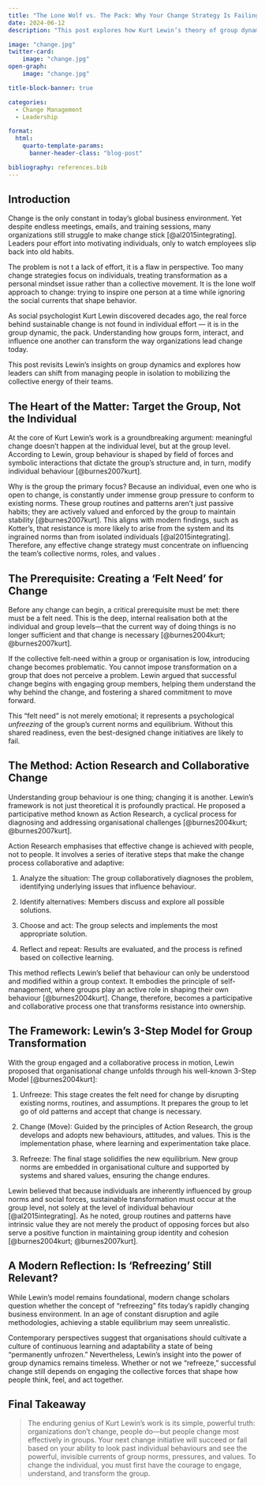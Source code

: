 ```yaml
---
title: "The Lone Wolf vs. The Pack: Why Your Change Strategy Is Failing"
date: 2024-06-12
description: "This post explores how Kurt Lewin’s theory of group dynamics reveals that lasting organizational change depends less on individual effort and more on engaging and transforming the collective forces within groups."

image: "change.jpg"
twitter-card: 
    image: "change.jpg"
open-graph: 
    image: "change.jpg"

title-block-banner: true

categories:
  - Change Management
  - Leadership

format:
  html:
    quarto-template-params:
      banner-header-class: "blog-post"

bibliography: references.bib 
---
```


## Introduction 
Change is the only constant in today’s global business environment. Yet despite endless meetings, emails, and training sessions, many organizations still struggle to make change stick [@al2015integrating]. Leaders pour effort into motivating individuals, only to watch employees slip back into old habits.

The problem is not t a lack of effort, it is a flaw in perspective. Too many change strategies focus on individuals, treating transformation as a personal mindset issue rather than a collective movement. It is the lone wolf approach to change: trying to inspire one person at a time while ignoring the social currents that shape behavior.

As social psychologist Kurt Lewin discovered decades ago, the real force behind sustainable change is not found in individual effort — it is in the group dynamic, the pack. Understanding how groups form, interact, and influence one another can transform the way organizations lead change today.

This post revisits Lewin’s insights on group dynamics and explores how leaders can shift from managing people in isolation to mobilizing the collective energy of their teams.



## The Heart of the Matter: Target the Group, Not the Individual

At the core of Kurt Lewin's work is a groundbreaking argument: meaningful change doesn't happen at the individual level, but at the group level. According to Lewin, group behaviour is shaped by field of forces and symbolic interactions that dictate the group's structure and, in turn, modify individual behaviour [@burnes2007kurt].

Why is the group the primary focus? Because an individual, even one who is open to change, is constantly under immense group pressure to conform to existing norms. These group routines and patterns aren't just passive habits; they are actively valued and enforced by the group to maintain stability [@burnes2007kurt]. This aligns with modern findings, such as Kotter's, that resistance is more likely to arise from the system and its ingrained norms than from isolated individuals [@al2015integrating]. Therefore, any effective change strategy must concentrate on influencing the team's collective norms, roles, and values .

## The Prerequisite: Creating a ‘Felt Need’ for Change

Before any change can begin, a critical prerequisite must be met: there must be a felt need. This is the deep, internal realisation both at the individual and group levels—that the current way of doing things is no longer sufficient and that change is necessary [@burnes2004kurt; @burnes2007kurt].

If the collective felt-need within a group or organisation is low, introducing change becomes problematic. You cannot impose transformation on a group that does not perceive a problem. Lewin argued that successful change begins with engaging group members, helping them understand the why behind the change, and fostering a shared commitment to move forward.

This “felt need” is not merely emotional; it represents a psychological *unfreezing* of the group’s current norms and equilibrium. Without this shared readiness, even the best-designed change initiatives are likely to fail.

## The Method: Action Research and Collaborative Change

Understanding group behaviour is one thing; changing it is another. Lewin’s framework is not just theoretical it is profoundly practical. He proposed a participative method known as Action Research, a cyclical process for diagnosing and addressing organisational challenges [@burnes2004kurt; @burnes2007kurt].

Action Research emphasises that effective change is achieved with people, not to people. It involves a series of iterative steps that make the change process collaborative and adaptive:

1. Analyze the situation: The group collaboratively diagnoses the problem, identifying underlying issues that influence behaviour.

2. Identify alternatives: Members discuss and explore all possible solutions.

3. Choose and act: The group selects and implements the most appropriate solution.

4. Reflect and repeat: Results are evaluated, and the process is refined based on collective learning.

This method reflects Lewin’s belief that behaviour can only be understood and modified within a group context. It embodies the principle of self-management, where groups play an active role in shaping their own behaviour [@burnes2004kurt]. Change, therefore, becomes a participative and collaborative process one that transforms resistance into ownership.

## The Framework: Lewin’s 3-Step Model for Group Transformation

With the group engaged and a collaborative process in motion, Lewin proposed that organisational change unfolds through his well-known 3-Step Model [@burnes2004kurt]:

1. Unfreeze: This stage creates the felt need for change by disrupting existing norms, routines, and assumptions. It prepares the group to let go of old patterns and accept that change is necessary.

2. Change (Move): Guided by the principles of Action Research, the group develops and adopts new behaviours, attitudes, and values. This is the implementation phase, where learning and experimentation take place.

3. Refreeze: The final stage solidifies the new equilibrium. New group norms are embedded in organisational culture and supported by systems and shared values, ensuring the change endures.

Lewin believed that because individuals are inherently influenced by group norms and social forces, sustainable transformation must occur at the group level, not solely at the level of individual behaviour [@al2015integrating]. As he noted, group routines and patterns have intrinsic value they are not merely the product of opposing forces but also serve a positive function in maintaining group identity and cohesion [@burnes2004kurt; @burnes2007kurt].

## A Modern Reflection: Is ‘Refreezing’ Still Relevant?

While Lewin’s model remains foundational, modern change scholars question whether the concept of “refreezing” fits today’s rapidly changing business environment. In an age of constant disruption and agile methodologies, achieving a stable equilibrium may seem unrealistic.

Contemporary perspectives suggest that organisations should cultivate a culture of continuous learning and adaptability a state of being “permanently unfrozen.” Nevertheless, Lewin’s insight into the power of group dynamics remains timeless. Whether or not we “refreeze,” successful change still depends on engaging the collective forces that shape how people think, feel, and act together.

## Final Takeaway

> The enduring genius of Kurt Lewin's work is its simple, powerful truth: organizations don't change, people do—but people change most effectively in groups. Your next change initiative will succeed or fail based on your ability to look past individual behaviours and see the powerful, invisible currents of group norms, pressures, and values. To change the individual, you must first have the courage to engage, understand, and transform the group.